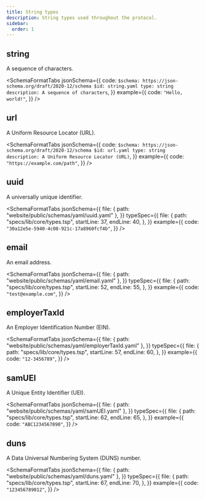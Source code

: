 ```yaml
---
title: String types
description: String types used throughout the protocol.
sidebar:
  order: 1
---
```



## string

A sequence of characters.

<SchemaFormatTabs
  jsonSchema={{
    code: `
  $schema: https://json-schema.org/draft/2020-12/schema
  $id: string.yaml
  type: string
  description: A sequence of characters
  `,
  }}
  example={{
    code: `"Hello, world!"`,
  }}
/>

## url

A Uniform Resource Locator (URL).

<SchemaFormatTabs
  jsonSchema={{
    code: `
  $schema: https://json-schema.org/draft/2020-12/schema
  $id: url.yaml
  type: string
  description: A Uniform Resource Locator (URL)
  `,
  }}
  example={{
    code: `"https://example.com/path"`,
  }}
/>

## uuid

A universally unique identifier.

<SchemaFormatTabs
  jsonSchema={{
    file: { path: "website/public/schemas/yaml/uuid.yaml" },
  }}
  typeSpec={{
    file: {
      path: "specs/lib/core/types.tsp",
      startLine: 37,
      endLine: 40,
    },
  }}
  example={{
    code: `"30a12e5e-5940-4c08-921c-17a8960fcf4b"`,
  }}
/>

## email

An email address.

<SchemaFormatTabs
  jsonSchema={{
    file: { path: "website/public/schemas/yaml/email.yaml" },
  }}
  typeSpec={{
    file: {
      path: "specs/lib/core/types.tsp",
      startLine: 52,
      endLine: 55,
    },
  }}
  example={{
    code: `"test@example.com"`,
  }}
/>

## employerTaxId

An Employer Identification Number (EIN).

<SchemaFormatTabs
  jsonSchema={{
    file: { path: "website/public/schemas/yaml/employerTaxId.yaml" },
  }}
  typeSpec={{
    file: {
      path: "specs/lib/core/types.tsp",
      startLine: 57,
      endLine: 60,
    },
  }}
  example={{
    code: `"12-3456789"`,
  }}
/>

## samUEI

A Unique Entity Identifier (UEI).

<SchemaFormatTabs
  jsonSchema={{
    file: { path: "website/public/schemas/yaml/samUEI.yaml" },
  }}
  typeSpec={{
    file: {
      path: "specs/lib/core/types.tsp",
      startLine: 62,
      endLine: 65,
    },
  }}
  example={{
    code: `"ABC1234567890"`,
  }}
/>

## duns

A Data Universal Numbering System (DUNS) number.

<SchemaFormatTabs
  jsonSchema={{
    file: { path: "website/public/schemas/yaml/duns.yaml" },
  }}
  typeSpec={{
    file: {
      path: "specs/lib/core/types.tsp",
      startLine: 67,
      endLine: 70,
    },
  }}
  example={{
    code: `"123456789012"`,
  }}
/>
